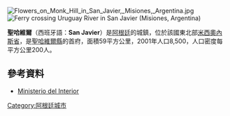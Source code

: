 [[Image:Flowers_on_Monk_Hill_in_San_Javier,_Misiones,_Argentina.jpg|right]]
[[Image:Uruguay_River_Ferry.JPG|Ferry crossing ''Uruguay River'' in San Javier (Misiones, Argentina)]]

{{coord|27|53|S|55|08|W|region:AR-N_type:city(11869)_source:kolossus-dewiki|display=title}}

'''聖哈維爾'''（西班牙語：'''San Javier'''）是[[阿根廷|阿根廷]]的城鎮，位於該國東北部[[米西奧內斯省_(阿根廷)|米西奧內斯省]]，是[[聖哈維爾縣_(米西奧內斯省)|聖哈維爾縣]]的首府，面積59平方公里，2001年人口8,500，人口密度每平方公里200人。

==參考資料==
*[http://www.mininterior.gov.ar/ Ministerio del Interior] {{Wayback|url=http://www.mininterior.gov.ar/ |date=20140610230411 }} {{es icon}}

{{Argentina-geo-stub}}
[[Category:阿根廷城市|Category:阿根廷城市]]